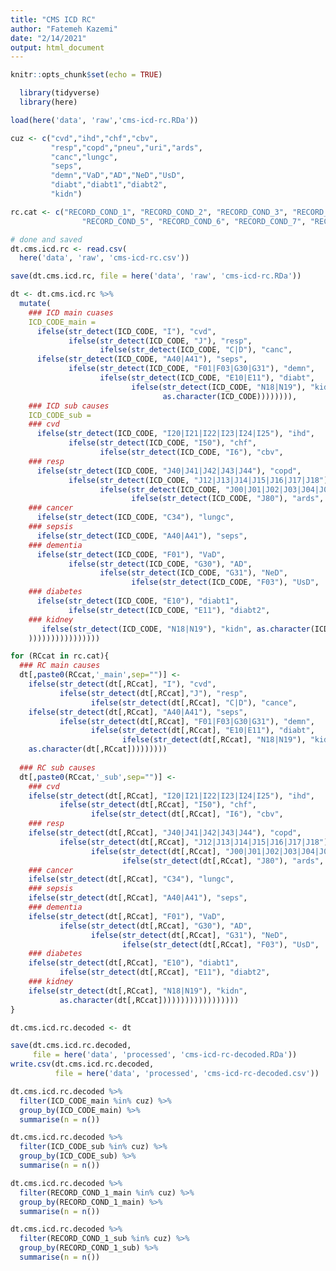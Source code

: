 ```yaml
---
title: "CMS ICD RC"
author: "Fatemeh Kazemi"
date: "2/14/2021"
output: html_document
---
```


```r
knitr::opts_chunk$set(echo = TRUE)
```

```r
  library(tidyverse)
  library(here)
```

```r
load(here('data', 'raw','cms-icd-rc.RDa'))
```

```r
cuz <- c("cvd","ihd","chf","cbv",
         "resp","copd","pneu","uri","ards",
         "canc","lungc",
         "seps",
         "demn","VaD","AD","NeD","UsD", 
         "diabt","diabt1","diabt2", 
         "kidn")

rc.cat <- c("RECORD_COND_1", "RECORD_COND_2", "RECORD_COND_3", "RECORD_COND_4",
                "RECORD_COND_5", "RECORD_COND_6", "RECORD_COND_7", "RECORD_COND_8")
```

```r
# done and saved
dt.cms.icd.rc <- read.csv(
  here('data', 'raw', 'cms-icd-rc.csv'))

save(dt.cms.icd.rc, file = here('data', 'raw', 'cms-icd-rc.RDa'))
```

```r
dt <- dt.cms.icd.rc %>%
  mutate(
    ### ICD main cuases
    ICD_CODE_main = 
      ifelse(str_detect(ICD_CODE, "I"), "cvd",
             ifelse(str_detect(ICD_CODE, "J"), "resp",
                    ifelse(str_detect(ICD_CODE, "C|D"), "canc",
      ifelse(str_detect(ICD_CODE, "A40|A41"), "seps",
             ifelse(str_detect(ICD_CODE, "F01|F03|G30|G31"), "demn",
                    ifelse(str_detect(ICD_CODE, "E10|E11"), "diabt",
                           ifelse(str_detect(ICD_CODE, "N18|N19"), "kidn", 
                                  as.character(ICD_CODE)))))))),
    ### ICD sub causes
    ICD_CODE_sub = 
    ### cvd
      ifelse(str_detect(ICD_CODE, "I20|I21|I22|I23|I24|I25"), "ihd",
             ifelse(str_detect(ICD_CODE, "I50"), "chf",
                    ifelse(str_detect(ICD_CODE, "I6"), "cbv",
    ### resp
      ifelse(str_detect(ICD_CODE, "J40|J41|J42|J43|J44"), "copd",
             ifelse(str_detect(ICD_CODE, "J12|J13|J14|J15|J16|J17|J18"), "pneu",
                    ifelse(str_detect(ICD_CODE, "J00|J01|J02|J03|J04|J05|J06"), "uri",
                           ifelse(str_detect(ICD_CODE, "J80"), "ards",
    ### cancer
      ifelse(str_detect(ICD_CODE, "C34"), "lungc",  
    ### sepsis
      ifelse(str_detect(ICD_CODE, "A40|A41"), "seps",
    ### dementia
      ifelse(str_detect(ICD_CODE, "F01"), "VaD",
             ifelse(str_detect(ICD_CODE, "G30"), "AD",
                    ifelse(str_detect(ICD_CODE, "G31"), "NeD",
                           ifelse(str_detect(ICD_CODE, "F03"), "UsD",
    ### diabetes
      ifelse(str_detect(ICD_CODE, "E10"), "diabt1",
             ifelse(str_detect(ICD_CODE, "E11"), "diabt2",
    ### kidney
       ifelse(str_detect(ICD_CODE, "N18|N19"), "kidn", as.character(ICD_CODE))
    ))))))))))))))))
```

```r
for (RCcat in rc.cat){
  ### RC main causes
  dt[,paste0(RCcat,'_main',sep="")] <- 
    ifelse(str_detect(dt[,RCcat], "I"), "cvd",
           ifelse(str_detect(dt[,RCcat],"J"), "resp",
                  ifelse(str_detect(dt[,RCcat], "C|D"), "cance",
    ifelse(str_detect(dt[,RCcat], "A40|A41"), "seps",             
           ifelse(str_detect(dt[,RCcat], "F01|F03|G30|G31"), "demn",
                  ifelse(str_detect(dt[,RCcat], "E10|E11"), "diabt",
                         ifelse(str_detect(dt[,RCcat], "N18|N19"), "kidn",
    as.character(dt[,RCcat]))))))))
  
  ### RC sub causes
  dt[,paste0(RCcat,'_sub',sep="")] <- 
    ### cvd
    ifelse(str_detect(dt[,RCcat], "I20|I21|I22|I23|I24|I25"), "ihd",
           ifelse(str_detect(dt[,RCcat], "I50"), "chf",
                  ifelse(str_detect(dt[,RCcat], "I6"), "cbv",
    ### resp
    ifelse(str_detect(dt[,RCcat], "J40|J41|J42|J43|J44"), "copd",
           ifelse(str_detect(dt[,RCcat], "J12|J13|J14|J15|J16|J17|J18"), "pneu",
                  ifelse(str_detect(dt[,RCcat], "J00|J01|J02|J03|J04|J05|J06"), "uri",
                         ifelse(str_detect(dt[,RCcat], "J80"), "ards",
    ### cancer
    ifelse(str_detect(dt[,RCcat], "C34"), "lungc",    
    ### sepsis
    ifelse(str_detect(dt[,RCcat], "A40|A41"), "seps", 
    ### dementia
    ifelse(str_detect(dt[,RCcat], "F01"), "VaD",
           ifelse(str_detect(dt[,RCcat], "G30"), "AD",
                  ifelse(str_detect(dt[,RCcat], "G31"), "NeD",
                         ifelse(str_detect(dt[,RCcat], "F03"), "UsD",
    ### diabetes
    ifelse(str_detect(dt[,RCcat], "E10"), "diabt1",
           ifelse(str_detect(dt[,RCcat], "E11"), "diabt2",
    ### kidney
    ifelse(str_detect(dt[,RCcat], "N18|N19"), "kidn",
           as.character(dt[,RCcat])))))))))))))))))
}

dt.cms.icd.rc.decoded <- dt

save(dt.cms.icd.rc.decoded, 
     file = here('data', 'processed', 'cms-icd-rc-decoded.RDa'))
write.csv(dt.cms.icd.rc.decoded, 
          file = here('data', 'processed', 'cms-icd-rc-decoded.csv'))
```


```r
dt.cms.icd.rc.decoded %>% 
  filter(ICD_CODE_main %in% cuz) %>% 
  group_by(ICD_CODE_main) %>% 
  summarise(n = n())
```


```r
dt.cms.icd.rc.decoded %>% 
  filter(ICD_CODE_sub %in% cuz) %>% 
  group_by(ICD_CODE_sub) %>% 
  summarise(n = n())
```


```r
dt.cms.icd.rc.decoded %>% 
  filter(RECORD_COND_1_main %in% cuz) %>% 
  group_by(RECORD_COND_1_main) %>% 
  summarise(n = n())
```


```r
dt.cms.icd.rc.decoded %>% 
  filter(RECORD_COND_1_sub %in% cuz) %>% 
  group_by(RECORD_COND_1_sub) %>% 
  summarise(n = n())
```